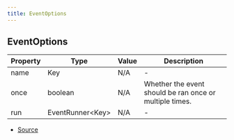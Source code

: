 ```yaml
---
title: EventOptions
---
```


## EventOptions

| Property | Type              | Value | Description                                             |
| -------- | ----------------- | ----- | ------------------------------------------------------- |
| name     | Key               | N/A   | -                                                       |
| once     | boolean           | N/A   | Whether the event should be ran once or multiple times. |
| run      | EventRunner\<Key> | N/A   | -                                                       |

- [Source](https://github.com/DuroCodes/spark/blob/43c6c21/packages/handler/src/types/event.ts#L7)
